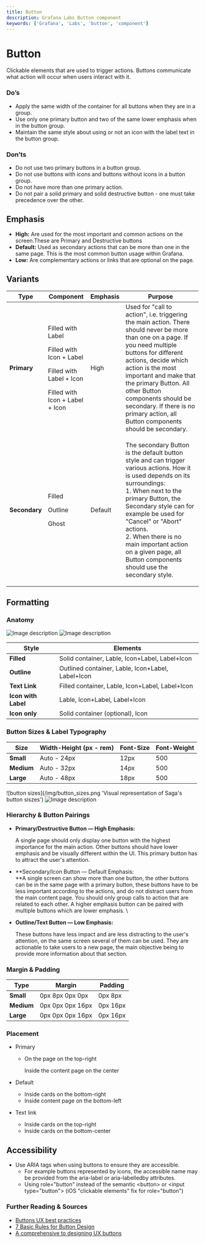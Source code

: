 ```yaml
---
title: Button
description: Grafana Labs Button component
keywords: ['Grafana', 'Labs', 'button', 'component']
---
```


<!-- Output copied to clipboard! -->

<!-----

Yay, no errors, warnings, or alerts!

Conversion time: 1.082 seconds.


Using this Markdown file:

1. Paste this output into your source file.
2. See the notes and action items below regarding this conversion run.
3. Check the rendered output (headings, lists, code blocks, tables) for proper
   formatting and use a linkchecker before you publish this page.

Conversion notes:

* Docs to Markdown version 1.0β33
* Wed Dec 07 2022 09:59:03 GMT-0800 (PST)
* Source doc: Button
* Tables are currently converted to HTML tables.
----->



# Button


Clickable elements that are used to trigger actions. Buttons communicate what action will occur when users interact with it.


### Do’s



* Apply the same width of the container for all buttons when they are in a group.
* Use only one primary button and two of the same lower emphasis when in the button group.
* Maintain the same style about using or not an icon with the label text in the button group.


### Don’ts



* Do not use two primary buttons in a button group.
* Do not use buttons with icons and buttons without icons in a button group.
* Do not have more than one primary action.
* Do not pair a solid primary and solid destructive button - one must take precedence over the other.


## Emphasis	



* **High:** Are used for the most important and common actions on the screen.These are Primary and Destructive buttons
* **Default:** Used as secondary actions that can be more than one in the same page. This is the most common button usage within Grafana.
* **Low:** Are complementary actions or links that are optional on the page.


## Variants

| Type | Component| Emphasis | Purpose |
| ---- | -------- | -------- | ------- |
| **Primary** | <p>Filled with Label</p> <p>Filled with Icon + Label </p> <p>Filled with Label + Icon</p> <p>Filled with Icon + Label + Icon</p> | High | Used for "call to action", i.e. triggering the main action. There should never be more than one on a page. If you need multiple buttons for different actions, decide which action is the most important and make that the primary Button. All other Button components should be secondary. If there is no primary action, all Button components should be secondary. |
| **Secondary** | <p>Filled</p> <p>Outline</p> <p>Ghost</p> | Default | <p>The secondary Button is the default button style and can trigger various actions. How it is used depends on its surroundings:</br> 	1. When next to the primary Button, the Secondary style can for example be used for "Cancel" or "Abort" actions. </br> 	2. When there is no main important action on a given page, all Button components should use the secondary style. |



## Formatting


### Anatomy
![Image description](/img/logo.png 'Image description')
![Image description](/img/button_anatomy.png 'Image description')


| Style | Elements |
| ---- | --------- |
| **Filled** | Solid container, Lable, Icon+Label, Label+Icon | 
| **Outline** | Outlined container, Lable, Icon+Label, Label+Icon |
| **Text Link** | Filled container, Lable, Icon+Label, Label+Icon | 
| **Icon with Label** | Lable, Icon+Label, Label+Icon |
| **Icon only** | Solid container (optional), Icon | 




### Button Sizes & Label Typography
| Size | Width-Height (px - rem)| Font-Size | Font-Weight |
| ---- | -----------------------| --------- | ----------- |
| **Small** | Auto - 24px | 12px | 500 |
| **Medium** | Auto - 32px | 14px | 500 |
| **Large** | Auto - 48px | 18px | 500 |


![button sizes](/img/button_sizes.png 'Visual representation of Saga's button siszes')
![Image description](/img/logo.png 'Image description')

### Hierarchy & Button Pairings



* **Primary/Destructive Button — High Emphasis:**

    A single page should only display one button with the highest importance for the main action. Other buttons should have lower emphasis and be visually different within the UI. This primary button has to attract the user's attention.

* **Secondary/Icon Button — Default Emphasis: \
**A single screen can show more than one button, the other buttons can be in the same page with a primary button, these buttons have to be less important according to the actions, and do not distract users from the main content page. You should only group calls to action that are related to each other. A higher emphasis button can be paired with multiple buttons which are lower emphasis. \

* **Outline/Text Button — Low Emphasis:**

    These buttons have less impact and are less distracting to the user's attention, on the same screen several of them can be used.  They are actionable to take users to a new page, the main objective being to provide more information about that section. 


	


### Margin & Padding
| Type | Margin | Padding |
| ---- | --------- | ----------- |
| **Small** | 0px 8px 0px 0px | 0px 8px |
| **Medium** | 0px 0px 0px 16px | 0px 16px |
| **Large** | 0px 0px 0px 16px | 0px 16px |     



### Placement



* Primary
    * On the page on the top-right

        Inside the content page on the center

* Default
    * Inside cards on the bottom-right
    * Inside content page on the bottom-left
* Text link
    * Inside cards on the top-right
    * Inside cards on the bottom-center


## Accessibility



* Use ARIA tags when using buttons to ensure they are accessible.
    * For example buttons represented by icons, the accessible name may be provided from the aria-label or aria-labelledby attributes.
    * Using role="button" instead of the semantic &lt;button> or &lt;input type="button"> (iOS "clickable elements" fix for role="button")



### Further Reading & Sources



* [Buttons UX best practices](https://uxplanet.org/5-best-practices-for-designing-effective-buttons-71a4a33e6d26)
* [7 Basic Rules for Button Design](https://uxplanet.org/7-basic-rules-for-button-design-63dcdf5676b4)
* [A comprehensive to designing UX buttons](https://www.invisionapp.com/inside-design/comprehensive-guide-designing-ux-buttons/)
